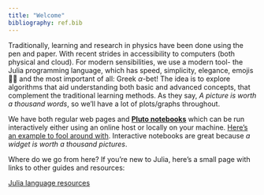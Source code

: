 ```yaml
---
title: "Welcome"
bibliography: ref.bib
---
```


Traditionally, learning and research in physics have been done using the pen and paper. With recent strides in accessibility to computers (both physical and cloud). For modern sensibilities, we use a modern tool- the Julia programming language, which has speed, simplicity, elegance, emojis 😵‍💫 and the most important of all: Greek $\alpha$-bet! The idea is to explore algorithms that aid understanding both basic and advanced concepts, that complement the traditional learning methods. As they say, *A picture is worth a thousand words*, so we'll have a lot of plots/graphs throughout.

We have both regular web pages and [**Pluto notebooks**](https://github.com/fonsp/Pluto.jl) which can be run interactively either using an online host or locally on your machine. [Here's an example to fool around with](https://binder.plutojl.org/). Interactive notebooks are great because *a widget is worth a thousand pictures*.

Where do we go from here? If you're new to Julia, here's a small page with links to other guides and resources:

[Julia language resources](julia-tutorials.qmd)

